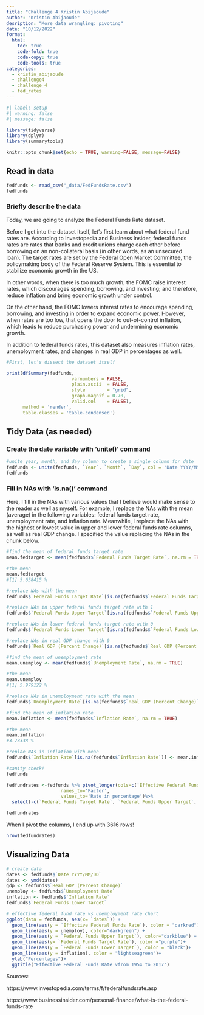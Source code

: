 ```yaml
---
title: "Challenge 4 Kristin Abijaoude"
author: "Kristin Abijaoude"
desription: "More data wrangling: pivoting"
date: "10/12/2022"
format:
  html:
    toc: true
    code-fold: true
    code-copy: true
    code-tools: true
categories:
  - kristin_abijaoude
  - challenge4
  - challenge_4
  - fed_rates
---
```


```r
#| label: setup
#| warning: false
#| message: false

library(tidyverse)
library(dplyr)
library(summarytools)

knitr::opts_chunk$set(echo = TRUE, warning=FALSE, message=FALSE)
```

## Read in data

```r
fedfunds <- read_csv("_data/FedFundsRate.csv")
fedfunds
```

### Briefly describe the data

Today, we are going to analyze the Federal Funds Rate dataset.

Before I get into the dataset itself, let's first learn about what federal fund rates are. According to Investopedia and Business Insider, federal funds rates are rates that banks and credit unions charge each other before borrowing on an non-collateral basis (in other words, as an unsecured loan). The target rates are set by the Federal Open Market Committee, the policymaking body of the Federal Reserve System. This is essential to stabilize economic growth in the US.

In other words, when there is too much growth, the FOMC raise interest rates, which discourages spending, borrowing, and investing; and therefore, reduce inflation and bring economic growth under control.

On the other hand, the FOMC lowers interest rates to encourage spending, borrowing, and investing in order to expand economic power. However, when rates are too low, that opens the door to out-of-control inflation, which leads to reduce purchasing power and undermining economic growth.

In addition to federal funds rates, this dataset also measures inflation rates, unemployment rates, and changes in real GDP in percentages as well.

```r
#First, let's dissect the dataset itself

print(dfSummary(fedfunds,
                        varnumbers = FALSE,
                        plain.ascii  = FALSE, 
                        style        = "grid", 
                        graph.magnif = 0.70, 
                        valid.col    = FALSE),
      method = 'render',
      table.classes = 'table-condensed')
```

## Tidy Data (as needed)

### Create the date variable with 'unite()' command

```r
#unite year, month, and day column to create a single column for date
fedfunds <- unite(fedfunds, `Year`, `Month`, `Day`, col = "Date YYYY/MM/DD", sep = "/")
fedfunds
```

### Fill in NAs with 'is.na()' command

Here, I fill in the NAs with various values that I believe would make sense to the reader as well as myself. For example, I replace the NAs with the mean (average) in the following variables: federal funds target rate, unemployment rate, and inflation rate. Meanwhile, I replace the NAs with the highest or lowest value in upper and lower federal funds rate columns, as well as real GDP change. I specified the value replacing the NAs in the chunk below.

```r
#find the mean of federal funds target rate
mean.fedtarget <- mean(fedfunds$`Federal Funds Target Rate`, na.rm = TRUE)

#the mean
mean.fedtarget
#[1] 5.658415 %

#replace NAs with the mean
fedfunds$`Federal Funds Target Rate`[is.na(fedfunds$`Federal Funds Target Rate`)]<-mean.fedtarget

#replace NAs in upper federal funds target rate with 1
fedfunds$`Federal Funds Upper Target`[is.na(fedfunds$`Federal Funds Upper Target`)] <-1 

#replace NAs in lower federal funds target rate with 0
fedfunds$`Federal Funds Lower Target`[is.na(fedfunds$`Federal Funds Lower Target`)] <-0

#replace NAs in real GDP change with 0
fedfunds$`Real GDP (Percent Change)`[is.na(fedfunds$`Real GDP (Percent Change)`)] <-0

#find the mean of unemployment rate
mean.unemploy <- mean(fedfunds$`Unemployment Rate`, na.rm = TRUE)

#the mean
mean.unemploy
#[1] 5.979122 %

#replace NAs in unemployment rate with the mean
fedfunds$`Unemployment Rate`[is.na(fedfunds$`Real GDP (Percent Change)`)] <- mean.unemploy

#find the mean of inflation rate
mean.inflation <- mean(fedfunds$`Inflation Rate`, na.rm = TRUE)

#the mean
mean.inflation
#3.73338 %

#replae NAs in inflation with mean
fedfunds$`Inflation Rate`[is.na(fedfunds$`Inflation Rate`)] <- mean.inflation

#sanity check!
fedfunds
```

```r
fedfundrates <-fedfunds %>% pivot_longer(cols=c(`Effective Federal Funds Rate`, `Real GDP (Percent Change)`,`Inflation Rate`, `Unemployment Rate`),
                    names_to='Factor',
                    values_to='Rate in percentage')%>%
  select(-c(`Federal Funds Target Rate`, `Federal Funds Upper Target`, `Federal Funds Lower Target`))

fedfundrates
```

When I pivot the columns, I end up with 3616 rows!

```r
nrow(fedfundrates)
```

## Visualizing Data

```r
# create data
dates <- fedfunds$`Date YYYY/MM/DD`
dates <- ymd(dates)
gdp <- fedfunds$`Real GDP (Percent Change)`
unemploy <- fedfunds$`Unemployment Rate`
inflation <- fedfunds$`Inflation Rate`
fedfunds$`Federal Funds Lower Target`

# effective federal fund rate vs unemployment rate chart
ggplot(data = fedfunds, aes(x= `dates`)) + 
  geom_line(aes(y = `Effective Federal Funds Rate`), color = "darkred") +
  geom_line(aes(y = unemploy), color="darkgreen") +
  geom_line(aes(y = `Federal Funds Upper Target`), color="darkblue") +
  geom_line(aes(y= `Federal Funds Target Rate`), color ="purple")+
  geom_line(aes(y = `Federal Funds Lower Target`), color = "black")+
  geom_line(aes(y = inflation), color = "lightseagreen")+
  ylab("Percentages")+
  ggtitle("Effective Federal Funds Rate vfrom 1954 to 2017")

```



Sources:

https://www.investopedia.com/terms/f/federalfundsrate.asp

https://www.businessinsider.com/personal-finance/what-is-the-federal-funds-rate
